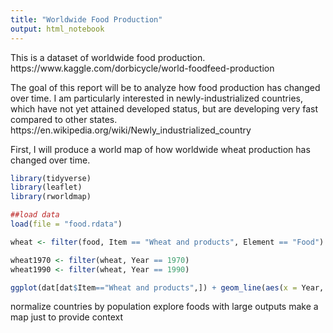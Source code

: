 ```yaml
---
title: "Worldwide Food Production"
output: html_notebook
---
```


This is a dataset of worldwide food production. 
https://www.kaggle.com/dorbicycle/world-foodfeed-production

The goal of this report will be to analyze how food production has changed over time. I am particularly interested in newly-industrialized countries, which have not yet attained developed status, but are developing very fast compared to other states.
https://en.wikipedia.org/wiki/Newly_industrialized_country

First, I will produce a world map of how worldwide wheat production has changed over time.

```r
library(tidyverse)
library(leaflet)
library(rworldmap)

##load data
load(file = "food.rdata")

wheat <- filter(food, Item == "Wheat and products", Element == "Food")

wheat1970 <- filter(wheat, Year == 1970)
wheat1990 <- filter(wheat, Year == 1990)

```

```r
ggplot(dat[dat$Item=="Wheat and products",]) + geom_line(aes(x = Year, y = Amount, color = Element)) + facet_wrap(~Area)
```

normalize countries by population
explore foods with large outputs
make a map just to provide context
